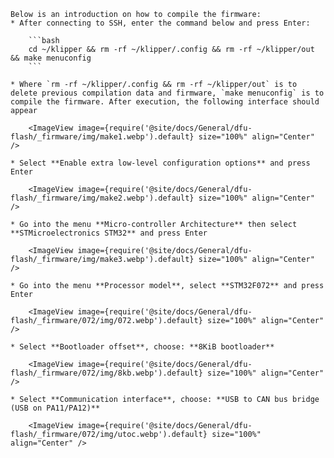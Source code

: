 

    Below is an introduction on how to compile the firmware:
    * After connecting to SSH, enter the command below and press Enter:

        ```bash
        cd ~/klipper && rm -rf ~/klipper/.config && rm -rf ~/klipper/out && make menuconfig
        ```

    * Where `rm -rf ~/klipper/.config && rm -rf ~/klipper/out` is to delete previous compilation data and firmware, `make menuconfig` is to compile the firmware. After execution, the following interface should appear

        <ImageView image={require('@site/docs/General/dfu-flash/_firmware/img/make1.webp').default} size="100%" align="Center" />

    * Select **Enable extra low-level configuration options** and press Enter

        <ImageView image={require('@site/docs/General/dfu-flash/_firmware/img/make2.webp').default} size="100%" align="Center" />

    * Go into the menu **Micro-controller Architecture** then select **STMicroelectronics STM32** and press Enter

        <ImageView image={require('@site/docs/General/dfu-flash/_firmware/img/make3.webp').default} size="100%" align="Center" />

    * Go into the menu **Processor model**, select **STM32F072** and press Enter

        <ImageView image={require('@site/docs/General/dfu-flash/_firmware/072/img/072.webp').default} size="100%" align="Center" />

    * Select **Bootloader offset**, choose: **8KiB bootloader**

        <ImageView image={require('@site/docs/General/dfu-flash/_firmware/072/img/8kb.webp').default} size="100%" align="Center" />

    * Select **Communication interface**, choose: **USB to CAN bus bridge (USB on PA11/PA12)**

        <ImageView image={require('@site/docs/General/dfu-flash/_firmware/072/img/utoc.webp').default} size="100%" align="Center" />